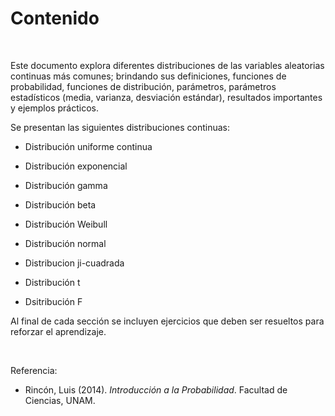 # Contenido {.unnumbered}

```{=html}
<style>
main.content {
text-align: justify}
</style>
```

<br>

Este documento explora diferentes distribuciones de las variables aleatorias continuas más comunes; brindando sus definiciones, funciones de probabilidad, funciones de distribución, parámetros, parámetros estadísticos (media, varianza, desviación estándar), resultados importantes y ejemplos prácticos.

Se presentan las siguientes distribuciones continuas:

-   Distribución uniforme continua

-   Distribución exponencial

-   Distribución gamma

-   Distribución beta

-   Distribución Weibull

-   Distribución normal

-   Distribucion ji-cuadrada

-   Distribución t

-   Dsitribución F

Al final de cada sección se incluyen ejercicios que deben ser resueltos para reforzar el aprendizaje.

<br>

Referencia:

-   Rincón, Luis (2014). *Introducción a la Probabilidad*. Facultad de Ciencias, UNAM.
